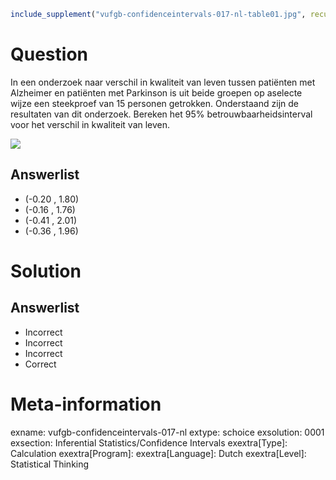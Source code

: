 ```r
include_supplement("vufgb-confidenceintervals-017-nl-table01.jpg", recursive = TRUE)
```

Question
========
  
In een onderzoek naar verschil in kwaliteit van leven tussen patiënten met Alzheimer en patiënten met Parkinson is uit beide groepen op aselecte wijze een steekproef van 15 personen getrokken. Onderstaand zijn de resultaten van dit onderzoek. Bereken het 95% betrouwbaarheidsinterval voor het verschil in kwaliteit van leven.

![](vufgb-confidenceintervals-017-nl-table01.jpg)

  
Answerlist
----------
* (-0.20 , 1.80) 
* (-0.16 , 1.76) 
* (-0.41 , 2.01)
* (-0.36 , 1.96)

Solution
========

Answerlist
----------
* Incorrect
* Incorrect
* Incorrect
* Correct

Meta-information
================
exname: vufgb-confidenceintervals-017-nl
extype: schoice
exsolution: 0001
exsection: Inferential Statistics/Confidence Intervals
exextra[Type]: Calculation
exextra[Program]: 
exextra[Language]: Dutch
exextra[Level]: Statistical Thinking
